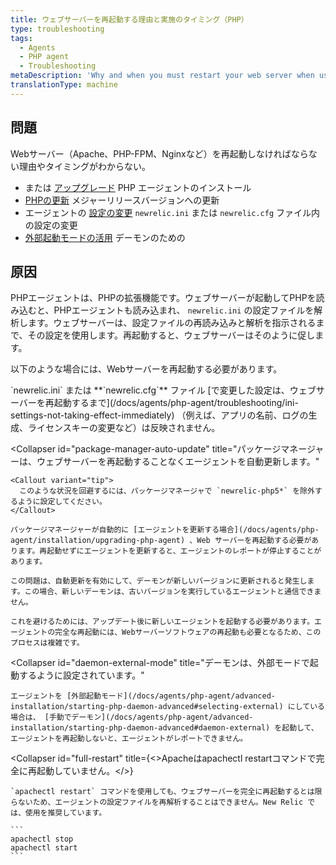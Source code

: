 ```yaml
---
title: ウェブサーバーを再起動する理由と実施のタイミング（PHP）
type: troubleshooting
tags:
  - Agents
  - PHP agent
  - Troubleshooting
metaDescription: 'Why and when you must restart your web server when using the New Relic PHP agent, with links to detailed procedures and troubleshooting steps.'
translationType: machine
---
```


## 問題

Webサーバー（Apache、PHP-FPM、Nginxなど）を再起動しなければならない理由やタイミングがわからない。

* [](/docs/agents/php-agent/installation/php-agent-installation-overview)または [アップグレード](/docs/agents/php-agent/installation/upgrading-php-agent) PHP エージェントのインストール
* [PHPの更新](/docs/agents/php-agent/troubleshooting/agent-stops-working-after-updating-php) メジャーリリースバージョンへの更新
* エージェントの [設定の変更](/docs/agents/php-agent/configuration/php-agent-configuration) `newrelic.ini` または `newrelic.cfg` ファイル内の設定の変更
* [外部起動モードの活用](/docs/agents/php-agent/advanced-installation/starting-php-daemon-advanced#selecting-external) デーモンのための

## 原因

PHPエージェントは、PHPの拡張機能です。ウェブサーバーが起動してPHPを読み込むと、PHPエージェントも読み込まれ、 `newrelic.ini` の設定ファイルを解析します。ウェブサーバーは、設定ファイルの再読み込みと解析を指示されるまで、その設定を使用します。再起動すると、ウェブサーバーはそのように促します。

以下のような場合には、Webサーバーを再起動する必要があります。

<CollapserGroup>
  <Collapser
    id="config"
    title="設定ファイルを変更します。"
  >
    `newrelic.ini` または **`newrelic.cfg`** ファイル [で変更した設定は、ウェブサーバーを再起動するまで](/docs/agents/php-agent/troubleshooting/ini-settings-not-taking-effect-immediately) （例えば、アプリの名前、ログの生成、ライセンスキーの変更など）は反映されません。
  </Collapser>

  <Collapser
    id="package-manager-auto-update"
    title="パッケージマネージャーは、ウェブサーバーを再起動することなくエージェントを自動更新します。"
  >
    <Callout variant="tip">
      このような状況を回避するには、パッケージマネージャで `newrelic-php5*` を除外するように設定してください。
    </Callout>

    パッケージマネージャーが自動的に [エージェントを更新する場合](/docs/agents/php-agent/installation/upgrading-php-agent) 、Web サーバーを再起動する必要があります。再起動せずにエージェントを更新すると、エージェントのレポートが停止することがあります。

    この問題は、自動更新を有効にして、デーモンが新しいバージョンに更新されると発生します。この場合、新しいデーモンは、古いバージョンを実行しているエージェントと通信できません。

    これを避けるためには、アップデート後に新しいエージェントを起動する必要があります。エージェントの完全な再起動には、Webサーバーソフトウェアの再起動も必要となるため、このプロセスは複雑です。
  </Collapser>

  <Collapser
    id="daemon-external-mode"
    title="デーモンは、外部モードで起動するように設定されています。"
  >
    エージェントを [外部起動モード](/docs/agents/php-agent/advanced-installation/starting-php-daemon-advanced#selecting-external) にしている場合は、 [手動でデーモン](/docs/agents/php-agent/advanced-installation/starting-php-daemon-advanced#daemon-external) を起動して、エージェントを再起動しないと、エージェントがレポートできません。
  </Collapser>

  <Collapser
    id="full-restart"
    title={<>Apacheは<InlineCode>apachectl restart</InlineCode>コマンドで完全に再起動していません。</>}
  >
    `apachectl restart` コマンドを使用しても、ウェブサーバーを完全に再起動するとは限らないため、エージェントの設定ファイルを再解析することはできません。New Relic では、使用を推奨しています。

    ```
    apachectl stop
    apachectl start
    ```
  </Collapser>
</CollapserGroup>